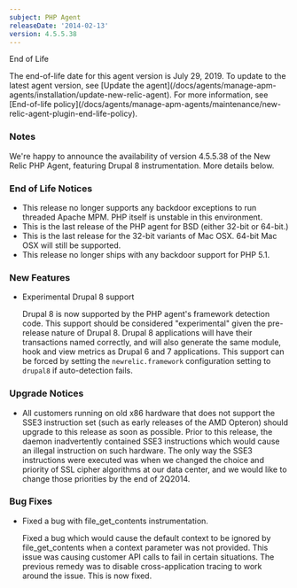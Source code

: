 ```yaml
---
subject: PHP Agent
releaseDate: '2014-02-13'
version: 4.5.5.38
---
```


End of Life

<Callout variant="important">
  The end-of-life date for this agent version is July 29, 2019. To update to the latest agent version, see [Update the agent](/docs/agents/manage-apm-agents/installation/update-new-relic-agent). For more information, see [End-of-life policy](/docs/agents/manage-apm-agents/maintenance/new-relic-agent-plugin-end-life-policy).
</Callout>

### Notes

We're happy to announce the availability of version 4.5.5.38 of the New Relic PHP Agent, featuring Drupal 8 instrumentation. More details below.

### End of Life Notices

* This release no longer supports any backdoor exceptions to run threaded Apache MPM. PHP itself is unstable in this environment.
* This is the last release of the PHP agent for BSD (either 32-bit or 64-bit.)
* This is the last release for the 32-bit variants of Mac OSX. 64-bit Mac OSX will still be supported.
* This release no longer ships with any backdoor support for PHP 5.1.

### New Features

* Experimental Drupal 8 support

  Drupal 8 is now supported by the PHP agent's framework detection code. This support should be considered "experimental" given the pre-release nature of Drupal 8. Drupal 8 applications will have their transactions named correctly, and will also generate the same module, hook and view metrics as Drupal 6 and 7 applications. This support can be forced by setting the `newrelic.framework` configuration setting to `drupal8` if auto-detection fails.

### Upgrade Notices

* All customers running on old x86 hardware that does not support the SSE3 instruction set (such as early releases of the AMD Opteron) should upgrade to this release as soon as possible. Prior to this release, the daemon inadvertently contained SSE3 instructions which would cause an illegal instruction on such hardware. The only way the SSE3 instructions were executed was when we changed the choice and priority of SSL cipher algorithms at our data center, and we would like to change those priorities by the end of 2Q2014.

### Bug Fixes

* Fixed a bug with file_get_contents instrumentation.

  Fixed a bug which would cause the default context to be ignored by file_get_contents when a context parameter was not provided. This issue was causing customer API calls to fail in certain situations. The previous remedy was to disable cross-application tracing to work around the issue. This is now fixed.
